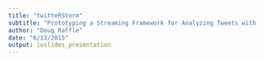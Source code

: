 ```yaml
---
title: "twitteRStorm"
subtitle: "Prototyping a Streaming Framework for Analyzing Tweets with Storm"
author: "Doug Raffle"
date: "6/13/2015"
output: ioslides_presentation
---
```




